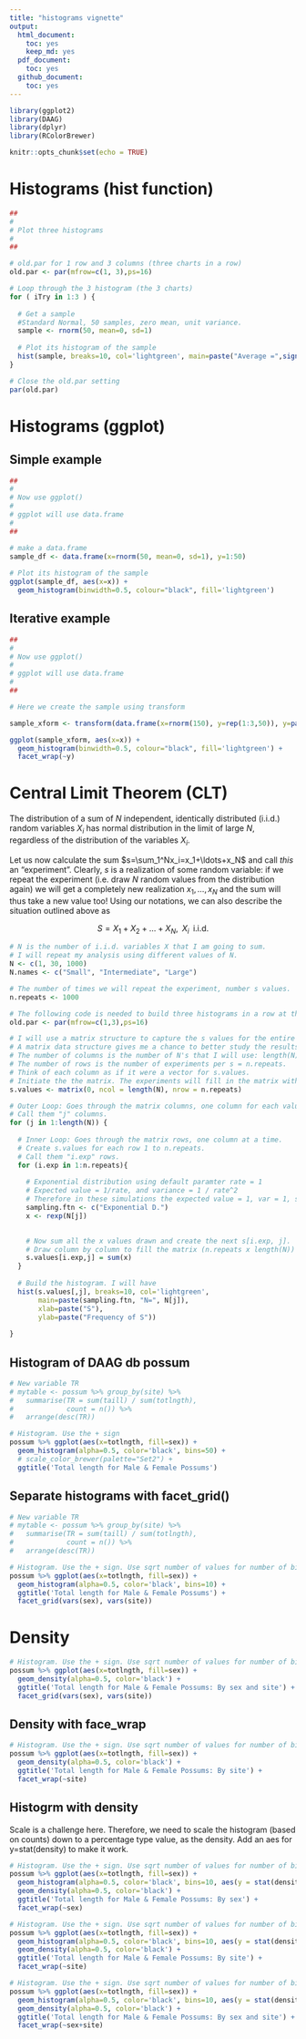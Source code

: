 ```yaml
---
title: "histograms vignette"
output:
  html_document:
    toc: yes
    keep_md: yes
  pdf_document:
    toc: yes
  github_document:
    toc: yes
---
```


```r
library(ggplot2)
library(DAAG)
library(dplyr)
library(RColorBrewer)

knitr::opts_chunk$set(echo = TRUE)
```


# Histograms (hist function)

```r
##
#
# Plot three histograms
#
##

# old.par for 1 row and 3 columns (three charts in a row)
old.par <- par(mfrow=c(1, 3),ps=16)

# Loop through the 3 histogram (the 3 charts)
for ( iTry in 1:3 ) {
  
  # Get a sample 
  #Standard Normal, 50 samples, zero mean, unit variance.
  sample <- rnorm(50, mean=0, sd=1)
  
  # Plot its histogram of the sample
  hist(sample, breaks=10, col='lightgreen', main=paste("Average =",signif(mean(sample), 3)))
}

# Close the old.par setting
par(old.par)
```

# Histograms (ggplot)

## Simple example


```r
##
#
# Now use ggplot()
#
# ggplot will use data.frame
#
##

# make a data.frame
sample_df <- data.frame(x=rnorm(50, mean=0, sd=1), y=1:50)
  
# Plot its histogram of the sample
ggplot(sample_df, aes(x=x)) +
  geom_histogram(binwidth=0.5, colour="black", fill='lightgreen')

```

## Iterative example


```r
##
#
# Now use ggplot()
#
# ggplot will use data.frame
#
##

# Here we create the sample using transform

sample_xform <- transform(data.frame(x=rnorm(150), y=rep(1:3,50)), y=paste("Average =", signif(unlist(lapply(unstack(data.frame(x,y)),mean))[y],3)))

ggplot(sample_xform, aes(x=x)) +
  geom_histogram(binwidth=0.5, colour="black", fill='lightgreen') +
  facet_wrap(~y)
```


# Central Limit Theorem (CLT)

The distribution of a sum of $N$ independent, identically distributed (i.i.d.) random variables $X_i$ has normal distribution in the limit of large $N$, regardless of the distribution of the variables $X_i$. 

Let us now calculate the sum $s=\sum_1^Nx_i=x_1+\ldots+x_N$ and call *this* an "experiment". 
Clearly, $s$ is a realization of some random variable: if we repeat the experiment (i.e. draw $N$ random values from the distribution again) we will get a completely new realization $x_1, \ldots, x_N$ and the sum will thus take a new value too! Using our notations, we can also describe the situation outlined above as

$$S=X_1+X_2+\ldots+X_N, \;\; X_i \;\; \text{i.i.d.}$$


```r
# N is the number of i.i.d. variables X that I am going to sum.
# I will repeat my analysis using different values of N.
N <- c(1, 30, 1000)
N.names <- c("Small", "Intermediate", "Large")

# The number of times we will repeat the experiment, number s values.
n.repeats <- 1000

# The following code is needed to build three histograms in a row at the end.
old.par <- par(mfrow=c(1,3),ps=16)

# I will use a matrix structure to capture the s values for the entire analysis.
# A matrix data structure gives me a chance to better study the results.
# The number of columns is the number of N's that I will use: length(N).
# The number of rows is the number of experiments per s = n.repeats.
# Think of each column as if it were a vector for s.values.
# Initiate the the matrix. The experiments will fill in the matrix with values.
s.values <- matrix(0, ncol = length(N), nrow = n.repeats)

# Outer Loop: Goes through the matrix columns, one column for each value of N.
# Call them "j" columns.
for (j in 1:length(N)) {
  
  # Inner Loop: Goes through the matrix rows, one column at a time.
  # Create s.values for each row 1 to n.repeats.
  # Call them "i.exp" rows.
  for (i.exp in 1:n.repeats){
    
    # Exponential distribution using default paramter rate = 1
    # Expected value = 1/rate, and variance = 1 / rate^2
    # Therefore in these simulations the expected value = 1, var = 1, sd = 1
    sampling.ftn <- c("Exponential D.")
    x <- rexp(N[j])

    
    # Now sum all the x values drawn and create the next s[i.exp, j].
    # Draw column by column to fill the matrix (n.repeats x length(N))
    s.values[i.exp,j] = sum(x)
  }
  
  # Build the histogram. I will have 
  hist(s.values[,j], breaks=10, col='lightgreen',
       main=paste(sampling.ftn, "N=", N[j]), 
       xlab=paste("S"),
       ylab=paste("Frequency of S"))
  
}
```

## Histogram of DAAG db possum

```r

# New variable TR
# mytable <- possum %>% group_by(site) %>%
#   summarise(TR = sum(taill) / sum(totlngth),
#             count = n()) %>%
#   arrange(desc(TR))

# Histogram. Use the + sign
possum %>% ggplot(aes(x=totlngth, fill=sex)) +
  geom_histogram(alpha=0.5, color='black', bins=50) +
  # scale_color_brewer(palette="Set2") +
  ggtitle('Total length for Male & Female Possums')

```

## Separate histograms with facet_grid()

```r

# New variable TR
# mytable <- possum %>% group_by(site) %>%
#   summarise(TR = sum(taill) / sum(totlngth),
#             count = n()) %>%
#   arrange(desc(TR))

# Histogram. Use the + sign. Use sqrt number of values for number of bins
possum %>% ggplot(aes(x=totlngth, fill=sex)) +
  geom_histogram(alpha=0.5, color='black', bins=10) +
  ggtitle('Total length for Male & Female Possums') +
  facet_grid(vars(sex), vars(site))

```



# Density
```r
# Histogram. Use the + sign. Use sqrt number of values for number of bins
possum %>% ggplot(aes(x=totlngth, fill=sex)) +
  geom_density(alpha=0.5, color='black') +
  ggtitle('Total length for Male & Female Possums: By sex and site') +
  facet_grid(vars(sex), vars(site))

```

## Density with face_wrap

```r
# Histogram. Use the + sign. Use sqrt number of values for number of bins
possum %>% ggplot(aes(x=totlngth, fill=sex)) +
  geom_density(alpha=0.5, color='black') +
  ggtitle('Total length for Male & Female Possums: By site') +
  facet_wrap(~site)


```

## Histogrm with density

Scale is a challenge here. Therefore, we need to scale the histogram (based on counts) down to a percentage type value, as the density. Add an aes for y=stat(density) to make it work.

```r
# Histogram. Use the + sign. Use sqrt number of values for number of bins
possum %>% ggplot(aes(x=totlngth, fill=sex)) +
  geom_histogram(alpha=0.5, color='black', bins=10, aes(y = stat(density))) +
  geom_density(alpha=0.5, color='black') +
  ggtitle('Total length for Male & Female Possums: By sex') +
  facet_wrap(~sex)

```


```r
# Histogram. Use the + sign. Use sqrt number of values for number of bins
possum %>% ggplot(aes(x=totlngth, fill=sex)) +
  geom_histogram(alpha=0.5, color='black', bins=10, aes(y = stat(density))) +
  geom_density(alpha=0.5, color='black') +
  ggtitle('Total length for Male & Female Possums: By site') +
  facet_wrap(~site)

```

```r
# Histogram. Use the + sign. Use sqrt number of values for number of bins
possum %>% ggplot(aes(x=totlngth, fill=sex)) +
  geom_histogram(alpha=0.5, color='black', bins=10, aes(y = stat(density))) +
  geom_density(alpha=0.5, color='black') +
  ggtitle('Total length for Male & Female Possums: By sex and site') +
  facet_wrap(~sex+site)

```